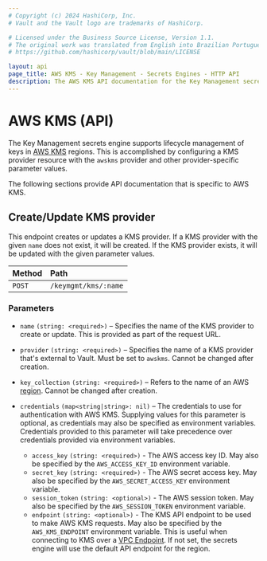 ```yaml
---
# Copyright (c) 2024 HashiCorp, Inc.
# Vault and the Vault logo are trademarks of HashiCorp.

# Licensed under the Business Source License, Version 1.1.
# The original work was translated from English into Brazilian Portuguese.
# https://github.com/hashicorp/vault/blob/main/LICENSE

layout: api
page_title: AWS KMS - Key Management - Secrets Engines - HTTP API
description: The AWS KMS API documentation for the Key Management secrets engine.
---
```


# AWS KMS (API)

The Key Management secrets engine supports lifecycle management of keys in [AWS KMS](https://aws.amazon.com/kms/)
regions. This is accomplished by configuring a KMS provider resource with the `awskms` provider and
other provider-specific parameter values.

The following sections provide API documentation that is specific to AWS KMS.

## Create/Update KMS provider

This endpoint creates or updates a KMS provider. If a KMS provider with the given `name`
does not exist, it will be created. If the KMS provider exists, it will be updated with
the given parameter values.

| Method | Path                 |
| :----- | :------------------- |
| `POST` | `/keymgmt/kms/:name` |

### Parameters

- `name` `(string: <required>)` – Specifies the name of the KMS provider to create or update.
  This is provided as part of the request URL.

- `provider` `(string: <required>)` – Specifies the name of a KMS provider that's external to
  Vault. Must be set to `awskms`. Cannot be changed after creation.

- `key_collection` `(string: <required>)` – Refers to the name of an AWS
  [region](https://aws.amazon.com/about-aws/global-infrastructure/regions_az/?p=ngi&loc=2).
  Cannot be changed after creation.

- `credentials` `(map<string|string>: nil)` – The credentials to use for authentication with
  AWS KMS. Supplying values for this parameter is optional, as credentials may also be specified
  as environment variables. Credentials provided to this parameter will take precedence over
  credentials provided via environment variables.

  - `access_key` `(string: <required>)` - The AWS access key ID. May also be specified
    by the `AWS_ACCESS_KEY_ID` environment variable.
  - `secret_key` `(string: <required>)` - The AWS secret access key. May also be specified
    by the `AWS_SECRET_ACCESS_KEY` environment variable.
  - `session_token` `(string: <optional>)` - The AWS session token. May also be specified
    by the `AWS_SESSION_TOKEN` environment variable.
  - `endpoint` `(string: <optional>)` - The KMS API endpoint to be used to make AWS KMS
    requests. May also be specified by the `AWS_KMS_ENDPOINT` environment variable. This
    is useful when connecting to KMS over a [VPC Endpoint](https://docs.aws.amazon.com/kms/latest/developerguide/kms-vpc-endpoint.html).
    If not set, the secrets engine will use the default API endpoint for the region.
